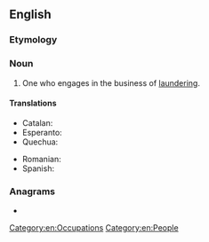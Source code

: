 ==English==

===Etymology===
{{suffix|launder|er|lang=en}}

===Noun===
{{en-noun}}

# One who engages in the business of [[laundering]].

====Translations====
{{trans-top|one who engages in the business of laundering}}
* Catalan: {{t|ca|blanquejador|m}}
* Esperanto: {{t|eo|lavisto}}
* Quechua: {{t|qu|t'aqsaq}}
{{trans-mid}}
* Romanian: {{t+|ro|spălător|m}}
* Spanish: {{t|es|blanqueador|m}}
{{trans-bottom}}

===Anagrams===
* {{anagrams|en|relaunder}}

[[Category:en:Occupations]]
[[Category:en:People]]